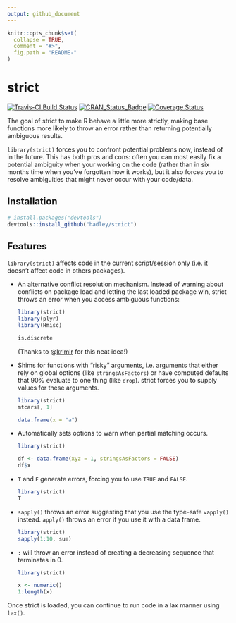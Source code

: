 ```yaml
---
output: github_document
---
```


<!-- README.md is generated from README.Rmd. Please edit that file -->

```r
knitr::opts_chunk$set(
  collapse = TRUE,
  comment = "#>",
  fig.path = "README-"
)
```

# strict

[![Travis-CI Build Status](https://travis-ci.org/hadley/strict.svg?branch=master)](https://travis-ci.org/hadley/strict)
[![CRAN_Status_Badge](https://www.r-pkg.org/badges/version/strict)](https://cran.r-project.org/package=strict)
[![Coverage Status](https://img.shields.io/codecov/c/github/hadley/strict/master.svg)](https://codecov.io/github/hadley/strict?branch=master)

The goal of strict to make R behave a little more strictly, making base functions more likely to throw an error rather than returning potentially ambiguous results. 

`library(strict)` forces you to confront potential problems now, instead of in the future. This has both pros and cons: often you can most easily fix a potential ambiguity when your working on the code (rather than in six months time when you've forgotten how it works), but it also forces you to resolve ambiguities that might never occur with your code/data.

## Installation

```r
# install.packages("devtools")
devtools::install_github("hadley/strict")
```

## Features

`library(strict)` affects code in the current script/session only (i.e. it doesn't affect code in others packages).

*   An alternative conflict resolution mechanism. Instead of warning about 
    conflicts on package load and letting the last loaded package win,
    strict throws an error when you access ambiguous functions:
  
    ```r
    library(strict)
    library(plyr)
    library(Hmisc)
    
    is.discrete
    ```
    
    (Thanks to @[krlmlr](https://github.com/krlmlr) for this neat idea!)

*   Shims for functions with "risky" arguments, i.e. arguments that either rely
    on global options (like `stringsAsFactors`) or have computed defaults that
    90% evaluate to one thing (like `drop`). strict forces you to supply values
    for these arguments.
    
    ```r
    library(strict)
    mtcars[, 1]

    data.frame(x = "a")
    ```

*   Automatically sets options to warn when partial matching occurs.

    ```r
    library(strict)
    
    df <- data.frame(xyz = 1, stringsAsFactors = FALSE)
    df$x
    ```

*   `T` and `F` generate errors, forcing you to use `TRUE` and `FALSE`.

    ```r
    library(strict)
    T
    ```

*   `sapply()` throws an error suggesting that you use the type-safe
    `vapply()` instead. `apply()` throws an error if you use it with a 
    data frame.

    ```r
    library(strict)
    sapply(1:10, sum)
    ```

*   `:` will throw an error instead of creating a decreasing sequence that 
    terminates in 0.

    ```r
    library(strict)
    
    x <- numeric()
    1:length(x)
    ```

Once strict is loaded, you can continue to run code in a lax manner using `lax()`.
